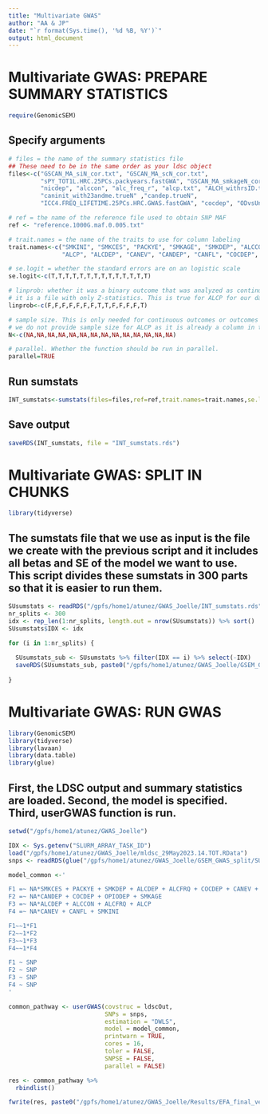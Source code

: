 ---
title: "Multivariate GWAS"
author: "AA & JP"
date: "`r format(Sys.time(), '%d %B, %Y')`"
output: html_document
---

# Multivariate GWAS: PREPARE SUMMARY STATISTICS

```{r setup, include=FALSE}
require(GenomicSEM)
```

## Specify arguments

```{r, results = 'hide'}
# files = the name of the summary statistics file
## These need to be in the same order as your ldsc object          
files<-c("GSCAN_MA_siN_cor.txt", "GSCAN_MA_scN_cor.txt",
         "sPY_TOT1L.HRC.25PCs.packyears.fastGWA", "GSCAN_MA_smkageN_cor.txt",
         "nicdep", "alccon", "alc_freq_r", "alcp.txt", "ALCH_withrsID.txt",
         "caninit_with23andme.trueN" ,"candep.trueN",
         "ICC4.FREQ_LIFETIME.25PCs.HRC.GWAS.fastGWA", "cocdep", "ODvsUnexp.txt")

# ref = the name of the reference file used to obtain SNP MAF
ref <- "reference.1000G.maf.0.005.txt"

# trait.names = the name of the traits to use for column labeling
trait.names<-c("SMKINI", "SMKCES", "PACKYE", "SMKAGE", "SMKDEP", "ALCCON", "ALCFRQ",
               "ALCP", "ALCDEP", "CANEV", "CANDEP", "CANFL", "COCDEP", "OPIODEP")  

# se.logit = whether the standard errors are on an logistic scale
se.logit<-c(T,T,T,T,T,T,T,T,T,T,T,T,T,T)

# linprob: whether it was a binary outcome that was analyzed as continuoue -or-
# it is a file with only Z-statistics. This is true for ALCP for our data
linprob<-c(F,F,F,F,F,F,F,T,T,F,F,F,F,T)

# sample size. This is only needed for continuous outcomes or outcomes where linprob is TRUE
# we do not provide sample size for ALCP as it is already a column in the GWAS data 
N<-c(NA,NA,NA,NA,NA,NA,NA,NA,NA,NA,NA,NA,NA,NA)

# parallel. Whether the function should be run in parallel.
parallel=TRUE
```

## Run sumstats 

```{r, results = 'hide'}
INT_sumstats<-sumstats(files=files,ref=ref,trait.names=trait.names,se.logit=se.logit,linprob=linprob,N=N)
```

## Save output 

```{r, results = 'hide'}
saveRDS(INT_sumstats, file = "INT_sumstats.rds")
```

# Multivariate GWAS: SPLIT IN CHUNKS

```{r setup, include=FALSE}
library(tidyverse)
```

## The sumstats file that we use as input is the file we create with the previous script and it includes all betas and SE of the model we want to use. This script divides these sumstats in 300 parts so that it is easier to run them. 

```{r, results = 'hide'}
SUsumstats <- readRDS("/gpfs/home1/atunez/GWAS_Joelle/INT_sumstats.rds")
nr_splits <- 300
idx <- rep_len(1:nr_splits, length.out = nrow(SUsumstats)) %>% sort()
SUsumstats$IDX <- idx

for (i in 1:nr_splits) {
  
  SUsumstats_sub <- SUsumstats %>% filter(IDX == i) %>% select(-IDX)
  saveRDS(SUsumstats_sub, paste0("/gpfs/home1/atunez/GWAS_Joelle/GSEM_GWAS_split/SU_GSEM_SPLIT", i, ".rds"))
  
}
```

# Multivariate GWAS: RUN GWAS

```{r setup, include=FALSE}
library(GenomicSEM)
library(tidyverse)
library(lavaan)
library(data.table)
library(glue)
```

## First, the LDSC output and summary statistics are loaded. Second, the model is specified. Third, userGWAS function is run. 

```{r, results = 'hide'}
setwd("/gpfs/home1/atunez/GWAS_Joelle")

IDX <- Sys.getenv("SLURM_ARRAY_TASK_ID")
load("/gpfs/home1/atunez/GWAS_Joelle/mldsc_29May2023.14.TOT.RData")
snps <- readRDS(glue("/gpfs/home1/atunez/GWAS_Joelle/GSEM_GWAS_split/SU_GSEM_SPLIT{IDX}.rds"))

model_common <-'

F1 =~ NA*SMKCES + PACKYE + SMKDEP + ALCDEP + ALCFRQ + COCDEP + CANEV + SMKINI + SMKAGE
F2 =~ NA*CANDEP + COCDEP + OPIODEP + SMKAGE
F3 =~ NA*ALCDEP + ALCCON + ALCFRQ + ALCP 
F4 =~ NA*CANEV + CANFL + SMKINI

F1~~1*F1
F2~~1*F2
F3~~1*F3
F4~~1*F4

F1 ~ SNP
F2 ~ SNP
F3 ~ SNP
F4 ~ SNP
'

common_pathway <- userGWAS(covstruc = ldscOut, 
                           SNPs = snps,
                           estimation = "DWLS",
                           model = model_common, 
                           printwarn = TRUE,
                           cores = 16, 
                           toler = FALSE,
                           SNPSE = FALSE,
                           parallel = FALSE)

res <- common_pathway %>% 
  rbindlist()

fwrite(res, paste0("/gpfs/home1/atunez/GWAS_Joelle/Results/EFA_final_version/GSEM_SU_EFA", IDX, ".txt"))
```
